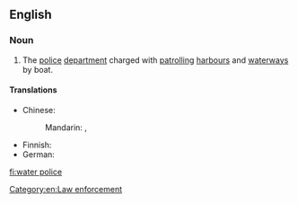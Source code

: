 {{wikipedia}}
==English==

===Noun===
{{en-noun|head=[[water]] [[police]]|-}}

# The [[police]] [[department]] charged with [[patrol]]ling [[harbour]]s and [[waterway]]s by boat.

====Translations====
{{trans-top|police department charged with patrolling harbours and waterways}}
* Chinese:
*: Mandarin: {{t|cmn|水上警察|tr=shuǐshàng jǐngchá|sc=Hani}}, {{t-|cmn|水警|tr=shuǐjǐng|sc=Hani}}
{{trans-mid}}
* Finnish: {{t+|fi|venepoliisi}}
* German: {{t+|de|Wasserschutzpolizei|f}}
{{trans-bottom}}

[[Category:en:Law enforcement]]

[[fi:water police]]